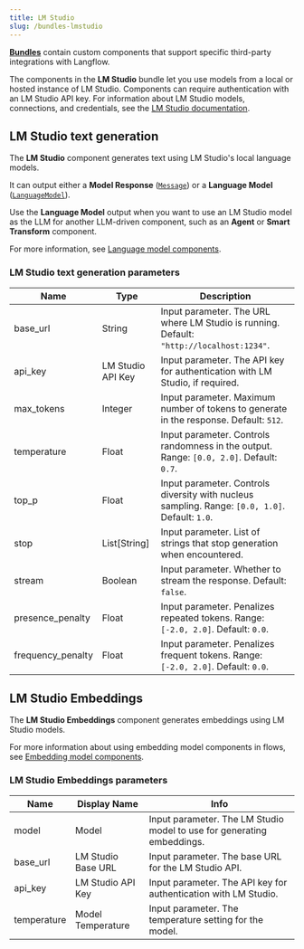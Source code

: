 ```yaml
---
title: LM Studio
slug: /bundles-lmstudio
---
```



<Icon name="Blocks" aria-hidden="true" /> [**Bundles**](/components-bundle-components) contain custom components that support specific third-party integrations with Langflow.

The components in the **LM Studio** bundle let you use models from a local or hosted instance of LM Studio.
Components can require authentication with an LM Studio API key. For information about LM Studio models, connections, and credentials, see the [LM Studio documentation](https://lmstudio.ai/docs).

## LM Studio text generation

The **LM Studio** component generates text using LM Studio's local language models.

It can output either a **Model Response** ([`Message`](/data-types#message)) or a **Language Model** ([`LanguageModel`](/data-types#languagemodel)).

Use the **Language Model** output when you want to use an LM Studio model as the LLM for another LLM-driven component, such as an **Agent** or **Smart Transform** component.

For more information, see [Language model components](/components-models).

### LM Studio text generation parameters

<PartialParams />

| Name | Type | Description |
|------|------|-------------|
| base_url | String | Input parameter. The URL where LM Studio is running. Default: `"http://localhost:1234"`. |
| api_key | LM Studio API Key | Input parameter. The API key for authentication with LM Studio, if required. |
| max_tokens | Integer | Input parameter. Maximum number of tokens to generate in the response. Default: `512`. |
| temperature | Float | Input parameter. Controls randomness in the output. Range: `[0.0, 2.0]`. Default: `0.7`. |
| top_p | Float | Input parameter. Controls diversity with nucleus sampling. Range: `[0.0, 1.0]`. Default: `1.0`. |
| stop | List[String] | Input parameter. List of strings that stop generation when encountered. |
| stream | Boolean | Input parameter. Whether to stream the response. Default: `false`. |
| presence_penalty | Float | Input parameter. Penalizes repeated tokens. Range: `[-2.0, 2.0]`. Default: `0.0`. |
| frequency_penalty | Float | Input parameter. Penalizes frequent tokens. Range: `[-2.0, 2.0]`. Default: `0.0`. |

## LM Studio Embeddings

The **LM Studio Embeddings** component generates embeddings using LM Studio models.

For more information about using embedding model components in flows, see [Embedding model components](/components-embedding-models).

### LM Studio Embeddings parameters

<PartialParams />

| Name | Display Name | Info |
|------|--------------|------|
| model | Model | Input parameter. The LM Studio model to use for generating embeddings. |
| base_url | LM Studio Base URL | Input parameter. The base URL for the LM Studio API. |
| api_key | LM Studio API Key | Input parameter. The API key for authentication with LM Studio. |
| temperature | Model Temperature | Input parameter. The temperature setting for the model. |